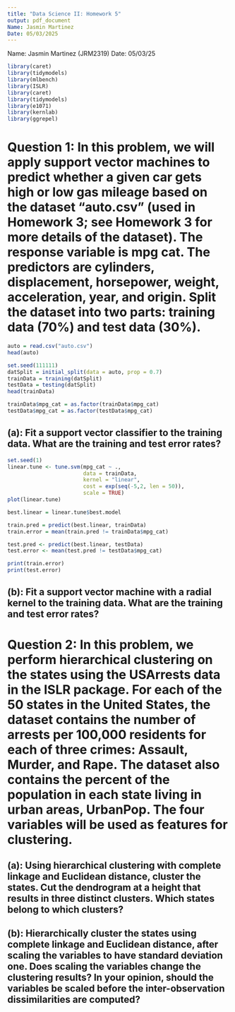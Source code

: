 ```yaml
---
title: "Data Science II: Homework 5"
output: pdf_document
Name: Jasmin Martinez
Date: 05/03/2025
---
```

Name: Jasmin Martinez (JRM2319)
Date: 05/03/25

```r
library(caret)
library(tidymodels)
library(mlbench)
library(ISLR)
library(caret)
library(tidymodels)
library(e1071) 
library(kernlab) 
library(ggrepel)
```

# Question 1: In this problem, we will apply support vector machines to predict whether a given car gets high or low gas mileage based on the dataset “auto.csv” (used in Homework 3; see Homework 3 for more details of the dataset). The response variable is mpg cat. The predictors are cylinders, displacement, horsepower, weight, acceleration, year, and origin. Split the dataset into two parts: training data (70%) and test data (30%). 
```r
auto = read.csv("auto.csv")
head(auto)

set.seed(111111)
datSplit = initial_split(data = auto, prop = 0.7)
trainData = training(datSplit)
testData = testing(datSplit)
head(trainData)

trainData$mpg_cat = as.factor(trainData$mpg_cat)
testData$mpg_cat = as.factor(testData$mpg_cat)
```

## (a): Fit a support vector classifier to the training data. What are the training and test error rates?
```r
set.seed(1)
linear.tune <- tune.svm(mpg_cat ~ .,
                        data = trainData,
                        kernel = "linear",
                        cost = exp(seq(-5,2, len = 50)),
                        scale = TRUE)
plot(linear.tune)

best.linear = linear.tune$best.model

train.pred = predict(best.linear, trainData)
train.error = mean(train.pred != trainData$mpg_cat)

test.pred <- predict(best.linear, testData)
test.error <- mean(test.pred != testData$mpg_cat)

print(train.error)
print(test.error)
```

## (b): Fit a support vector machine with a radial kernel to the training data. What are the training and test error rates?

# Question 2: In this problem, we perform hierarchical clustering on the states using the USArrests data in the ISLR package. For each of the 50 states in the United States, the dataset contains the number of arrests per 100,000 residents for each of three crimes: Assault, Murder, and Rape. The dataset also contains the percent of the population in each state living in urban areas, UrbanPop. The four variables will be used as features for clustering.

## (a): Using hierarchical clustering with complete linkage and Euclidean distance, cluster the states. Cut the dendrogram at a height that results in three distinct clusters. Which states belong to which clusters?

## (b): Hierarchically cluster the states using complete linkage and Euclidean distance, after scaling the variables to have standard deviation one. Does scaling the variables change the clustering results? In your opinion, should the variables be scaled before the inter-observation dissimilarities are computed?

